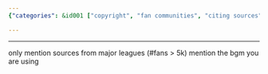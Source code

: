 ```yaml
---
{"categories": &id001 ["copyright", "fan communities", "citing sources", "large fan bases", "background music", "circumvention", "intellectual property"], "category": "copyright", "date": "2022-09-09 16:40:00", "description": "This article highlights the significance of adhering to copyright laws and avoiding circumvention while drawing content from large fan communities. It emphasizes the importance of properly citing sources and specifying the background music used, ensuring compliance with legal guidelines.", "tags": *id001, "title": "copyright issues circumvention"}

---
```


------
only mention sources from major leagues (#fans > 5k)
mention the bgm you are using
